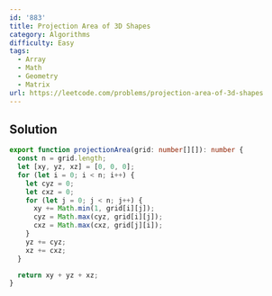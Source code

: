 ```yaml
---
id: '883'
title: Projection Area of 3D Shapes
category: Algorithms
difficulty: Easy
tags:
  - Array
  - Math
  - Geometry
  - Matrix
url: https://leetcode.com/problems/projection-area-of-3d-shapes
---
```


## Solution

```typescript showLineNumbers
export function projectionArea(grid: number[][]): number {
  const n = grid.length;
  let [xy, yz, xz] = [0, 0, 0];
  for (let i = 0; i < n; i++) {
    let cyz = 0;
    let cxz = 0;
    for (let j = 0; j < n; j++) {
      xy += Math.min(1, grid[i][j]);
      cyz = Math.max(cyz, grid[i][j]);
      cxz = Math.max(cxz, grid[j][i]);
    }
    yz += cyz;
    xz += cxz;
  }

  return xy + yz + xz;
}
```
